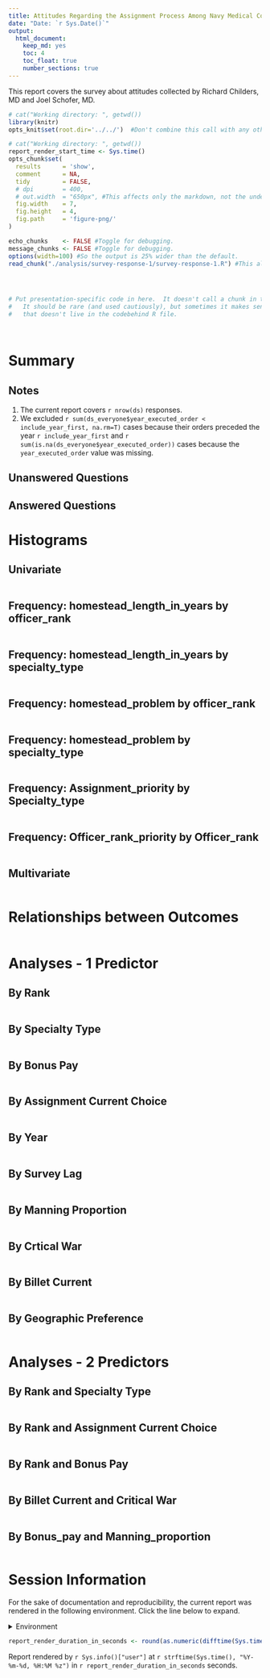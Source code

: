 ```yaml
---
title: Attitudes Regarding the Assignment Process Among Navy Medical Corps Officers
date: "Date: `r Sys.Date()`"
output:
  html_document:
    keep_md: yes
    toc: 4
    toc_float: true
    number_sections: true
---
```


This report covers the survey about attitudes collected by Richard Childers, MD and Joel Schofer, MD.

<!--  Set the working directory to the repository's base directory; this assumes the report is nested inside of two directories.-->
```r
# cat("Working directory: ", getwd())
library(knitr)
opts_knit$set(root.dir='../../')  #Don't combine this call with any other chunk -especially one that uses file paths.
```

<!-- Set the report-wide options, and point to the external code file. -->
```r
# cat("Working directory: ", getwd())
report_render_start_time <- Sys.time()
opts_chunk$set(
  results      = 'show', 
  comment      = NA, 
  tidy         = FALSE,
  # dpi        = 400,
  # out.width  = "650px", #This affects only the markdown, not the underlying png file.  The height will be scaled appropriately.
  fig.width    = 7, 
  fig.height   = 4, 
  fig.path     = 'figure-png/'
)

echo_chunks    <- FALSE #Toggle for debugging.
message_chunks <- FALSE #Toggle for debugging.
options(width=100) #So the output is 25% wider than the default.
read_chunk("./analysis/survey-response-1/survey-response-1.R") #This allows knitr to call chunks tagged in the underlying *.R file.
```

<!-- Load 'sourced' R files.  Suppress the output when loading sources. --> 
```r
```

<!-- Load packages, or at least verify they're available on the local machine.  Suppress the output when loading packages. --> 
```r
```

<!-- Load any global functions and variables declared in the R file.  Suppress the output. --> 
```r
```

<!-- Declare any global functions specific to a Rmd output.  Suppress the output. --> 
```r
# Put presentation-specific code in here.  It doesn't call a chunk in the codebehind file.
#   It should be rare (and used cautiously), but sometimes it makes sense to include code in Rmd 
#   that doesn't live in the codebehind R file.
```

<!-- Load the datasets.   -->
```r
```

<!-- Tweak the datasets.   -->
```r
```

Summary {.tabset .tabset-fade .tabset-pills}
============================================

Notes 
-----------------------------------

1. The current report covers `r nrow(ds)` responses.
1. We excluded `r sum(ds_everyone$year_executed_order < include_year_first, na.rm=T)` cases because their orders preceded the year `r include_year_first` and `r sum(is.na(ds_everyone$year_executed_order))` cases because the `year_executed_order` value was missing.

Unanswered Questions
-----------------------------------

Answered Questions
-----------------------------------

Histograms
============================================

Univariate
-----------------------------------
```r
```

Frequency: homestead_length_in_years by officer_rank
-----------------------------------
```r
```

Frequency: homestead_length_in_years by specialty_type
-----------------------------------
```r
```

Frequency: homestead_problem by officer_rank
-----------------------------------
```r
```

Frequency: homestead_problem by specialty_type
-----------------------------------
```r
```

Frequency: Assignment_priority by Specialty_type
-----------------------------------
```r
```

Frequency: Officer_rank_priority by Officer_rank
-----------------------------------
```r
```


Multivariate
-----------------------------------
```r
```

Relationships between Outcomes
============================================
```r
```


Analyses - 1 Predictor
============================================

By Rank
-----------------------------------
```r
```

By Specialty Type
-----------------------------------
```r
```

By Bonus Pay
-----------------------------------
```r
```

By Assignment Current Choice
-----------------------------------
```r
```

By Year
-----------------------------------
```r
```

By Survey Lag
-----------------------------------
```r
```


By Manning Proportion
-----------------------------------
```r
```

By Crtical War
-----------------------------------
```r
```

By Billet Current
-----------------------------------
```r
```

By Geographic Preference
-----------------------------------
```r
```



Analyses - 2 Predictors
============================================


By Rank and Specialty Type
-----------------------------------
```r
```

By Rank and Assignment Current Choice
-----------------------------------
```r
```

By Rank and Bonus Pay
-----------------------------------
```r
```

By Billet Current and Critical War
-----------------------------------
```r
```

By Bonus_pay and Manning_proportion
-----------------------------------
```r
```


Session Information
============================================

For the sake of documentation and reproducibility, the current report was rendered in the following environment.  Click the line below to expand.

<details>
  <summary>Environment <span class="glyphicon glyphicon-plus-sign"></span></summary>
```r
if( requireNamespace("devtools", quietly = TRUE) ) {
  devtools::session_info()
} else {
  sessionInfo()
} 
```
</details>

```r
report_render_duration_in_seconds <- round(as.numeric(difftime(Sys.time(), report_render_start_time, units="secs")))
```

Report rendered by `r Sys.info()["user"]` at `r strftime(Sys.time(), "%Y-%m-%d, %H:%M %z")` in `r report_render_duration_in_seconds` seconds.
